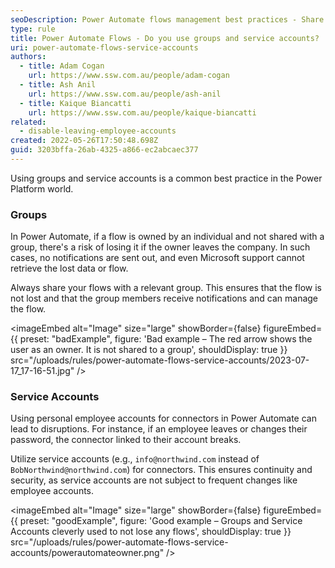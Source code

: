 ```yaml
---
seoDescription: Power Automate flows management best practices - Share flows with groups and use service accounts to ensure continuity and security.
type: rule
title: Power Automate Flows - Do you use groups and service accounts?
uri: power-automate-flows-service-accounts
authors:
  - title: Adam Cogan
    url: https://www.ssw.com.au/people/adam-cogan
  - title: Ash Anil
    url: https://www.ssw.com.au/people/ash-anil
  - title: Kaique Biancatti
    url: https://www.ssw.com.au/people/kaique-biancatti
related:
  - disable-leaving-employee-accounts
created: 2022-05-26T17:50:48.698Z
guid: 3203bffa-26ab-4325-a866-ec2abcaec377
---
```


Using groups and service accounts is a common best practice in the Power Platform world.
### Groups

In Power Automate, if a flow is owned by an individual and not shared with a group, there's a risk of losing it if the owner leaves the company. In such cases, no notifications are sent out, and even Microsoft support cannot retrieve the lost data or flow.

Always share your flows with a relevant group. This ensures that the flow is not lost and that the group members receive notifications and can manage the flow.

<imageEmbed
  alt="Image"
  size="large"
  showBorder={false}
  figureEmbed={{
    preset: "badExample",
    figure: 'Bad example – The red arrow shows the user as an owner. It is not shared to a group',
    shouldDisplay: true
  }}
  src="/uploads/rules/power-automate-flows-service-accounts/2023-07-17_17-16-51.jpg"
/>

### Service Accounts

Using personal employee accounts for connectors in Power Automate can lead to disruptions. For instance, if an employee leaves or changes their password, the connector linked to their account breaks.

Utilize service accounts (e.g., `info@northwind.com` instead of `BobNorthwind@northwind.com`) for connectors. This ensures continuity and security, as service accounts are not subject to frequent changes like employee accounts.

<imageEmbed
  alt="Image"
  size="large"
  showBorder={false}
  figureEmbed={{
    preset: "goodExample",
    figure: 'Good example – Groups and Service Accounts cleverly used to not lose any flows',
    shouldDisplay: true
  }}
  src="/uploads/rules/power-automate-flows-service-accounts/powerautomateowner.png"
/>